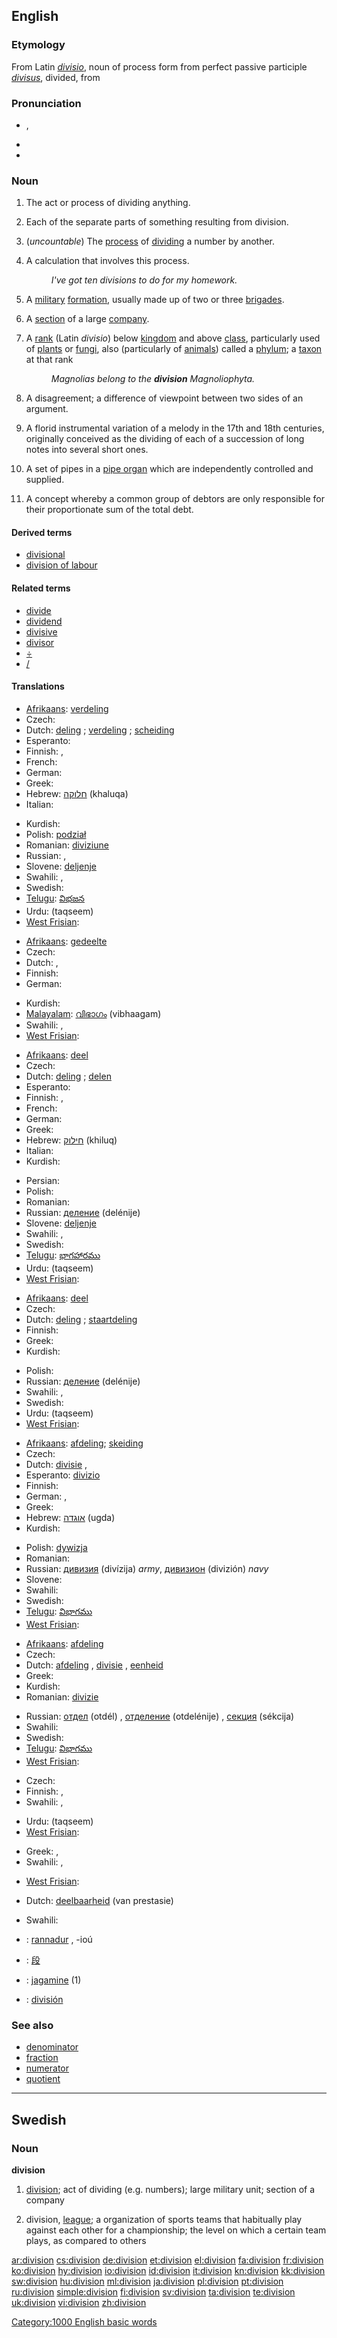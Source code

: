 {{also|división}}
==English==
{{wikipedia}}

===Etymology===
From Latin ''[[divisio]]'', noun of process form from perfect passive participle ''[[divisus]]'', divided, from {{term|divido|dīvidō|divide|lang=la}}

===Pronunciation===
* {{IPA|/dɪˈvɪʒən/}}, {{SAMPA|/dI"vIZ@n/}}
* {{audio|en-us-division.ogg|Audio (US)}}
* {{rhymes|ɪʒən}}

===Noun===
{{en-noun|s|-}}

# {{uncountable}} The act or process of dividing anything.
# Each of the separate parts of something resulting from division.
# {{arithmetic}} (''uncountable'') The [[process]] of [[divide|dividing]] a number by another.
# {{arithmetic}} A calculation that involves this process.
#: ''I've got ten divisions to do for my homework.''
# {{military}} A [[military]] [[formation]], usually made up of two or three [[brigade]]s.
# A [[section]] of a large [[company]].
# {{context|biology|taxonomy}} A [[rank]] (Latin ''divisio'') below [[kingdom]] and above [[class]], particularly used of [[plant|plants]] or [[fungus|fungi]], also (particularly of [[animal]]s) called a [[phylum]]; a [[taxon]] at that rank
#: ''Magnolias belong to the '''division''' Magnoliophyta.''
# A disagreement; a difference of viewpoint between two sides of an argument.
# {{music}} A florid instrumental variation of a melody in the 17th and 18th centuries, originally conceived as the dividing of each of a succession of long notes into several short ones.
# {{music}} A set of pipes in a [[pipe organ]] which are independently controlled and supplied.
# {{legal}} A concept whereby a common group of debtors are only responsible for their proportionate sum of the total debt.

====Derived terms====
* [[divisional]]
* [[division of labour]]

====Related terms====
* [[divide]]
* [[dividend]]
* [[divisive]]
* [[divisor]]
* [[÷]]
* [[/]]

====Translations====
{{trans-top|act or process of dividing anything}}
* [[Afrikaans]]: [[verdeling]]
* Czech: {{t-|cs|dělení|n}}
* Dutch: [[deling]] {{f}}; [[verdeling]] {{f}}; [[scheiding]] {{f}}
* Esperanto: {{t-|eo|divido|xs=Esperanto}}
* Finnish: {{t-|fi|jakaminen}}, {{t+|fi|jako}}
* French: {{t+|fr|division|f}}
* German: {{t+|de|Teilung|f}}
* Greek: {{t|el|διαίρεση|f|tr=δiéresi|sc=Grek}}
* Hebrew: [[חלוקה]] (khaluqa) {{f}}
* Italian: {{t+|it|divisione|f}}
{{trans-mid}}
* Kurdish: {{t+|ku|دابه‌ش|sc=ku-Arab}}
* Polish: [[podział]] {{m}}
* Romanian: [[diviziune]] {{f}}
* Russian: {{t+|ru|раздел|m|tr=razdél}}, {{t+|ru|деление|n|tr=delénije}}
* Slovene: [[deljenje]] {{n}}
* Swahili: {{t+|sw|ugavi|xs=Swahili}},  {{t+|sw|farakano|xs=Swahili}}
* Swedish: {{t+|sv|division|c}}
* [[Telugu]]: [[విభజన]]
* Urdu: {{ur-Arab|[[تقسیم]]}} (taqseem) {{f}}
* [[West Frisian]]: {{t|fy|yndieling|c|xs=West Frisian}}
{{trans-bottom}}

{{trans-top|each of the parts resulting from division}}
* [[Afrikaans]]: [[gedeelte]]
* Czech: {{t-|cs|díl|m}}
* Dutch: {{t+|nl|deel|n}}, {{t+|nl|gedeelte|n}}
* Finnish: {{t+|fi|osa}}
* German: {{t+|de|Teil|m}}
{{trans-mid}}
* Kurdish: {{t-|ku|به‌ش|sc=ku-Arab}}
* [[Malayalam]]: [[വിഭാഗം]] (vibhaagam)
* Swahili: {{t+|sw|ugavi|xs=Swahili}},  {{t+|sw|farakano|xs=Swahili}}
* [[West Frisian]]: {{t|fy|ôfdieling|c|xs=West Frisian}}
{{trans-bottom}}

{{trans-top|arithmetic: process of dividing a number by another}}
* [[Afrikaans]]: [[deel]]
* Czech: {{t-|cs|dělení|n}}
* Dutch: [[deling]] {{f}}; [[delen]] {{n}}
* Esperanto: {{t-|eo|divido|xs=Esperanto}}
* Finnish: {{t+|fi|jako}}, {{t-|fi|jakaminen}}
* French: {{t+|fr|division|f}}
* German: {{t+|de|Division|f}}
* Greek: {{t|el|διαίρεση|f|tr=δiéresi|sc=Grek}}
* Hebrew: [[חילוק]] (khiluq) {{m}}
* Italian: {{t+|it|divisione|f}}
* Kurdish: {{ku-Arab|[[دابه‌ش]]}}
{{trans-mid}}
* Persian: {{t-|fa|تقسیم|xs=Persian}}
* Polish: {{t+|pl|dzielenie|n}}
* Romanian: {{t-|ro|impartire|f}}
* Russian: [[деление]] (delénije) {{n}}
* Slovene: [[deljenje]] {{n}}
* Swahili: {{t+|sw|ugavi|xs=Swahili}},  {{t+|sw|farakano|xs=Swahili}}
* Swedish: {{t+|sv|division|c}}
* [[Telugu]]: [[భాగహారము]]
* Urdu: {{ur-Arab|[[تقسیم]]}} (taqseem) {{f}}
* [[West Frisian]]: {{t|fy|dieling|c|xs=West Frisian}}
{{trans-bottom}}

{{trans-top|arithmetic: calculation involving this process}}
* [[Afrikaans]]: [[deel]]
* Czech: {{t-|cs|dělení|n}}
* Dutch: [[deling]] {{f}}; [[staartdeling]] {{f}}
* Finnish: {{t+|fi|jakolasku}}
* Greek: {{t|el|διαίρεση|f|tr=δiéresi|sc=Grek}}
* Kurdish: {{ku-Arab|[[دابه‌ش]]}}
{{trans-mid}}
* Polish: {{t+|pl|dzielenie|n}}
* Russian: [[деление]] (delénije) {{n}}
* Swahili: {{t+|sw|ugavi|xs=Swahili}},  {{t+|sw|farakano|xs=Swahili}}
* Swedish: {{t+|sv|division|c}}
* Urdu: {{ur-Arab|[[تقسیم]]}} (taqseem) {{f}}
* [[West Frisian]]: {{t|fy|dieling|c|xs=West Frisian}}
{{trans-bottom}}

{{trans-top|large military unit}}
* [[Afrikaans]]: [[afdeling]]; [[skeiding]]
* Czech: {{t-|cs|divize|f}}
* Dutch: [[divisie]] {{f}},
* Esperanto: [[divizio]]
* Finnish: {{t-|fi|divisioona}}
* German: {{t+|de|Abteilung|f}}, {{t+|de|Division|f}}
* Greek: {{t+|el|μεραρχία|f|tr=merarchia}}
* Hebrew: [[אוגדה]] (ugda) {{f}}
* Kurdish: {{ku-Arab|[[فرقه‌]]}}
{{trans-mid}}
* Polish: [[dywizja]] {{f}}
* Romanian: {{t-|ro|impartire|f}}
* Russian: [[дивизия]] (divízija) {{f}} ''army'', [[дивизион]] (divizión) {{m}} ''navy''
* Slovene: {{t+|sl|divizija|f}}
* Swahili: {{t+|sw|farakano|xs=Swahili}}
* Swedish: {{t+|sv|division|c}}
* [[Telugu]]: [[విభాగము]]
* [[West Frisian]]: {{t|fy|divyzje|c|xs=West Frisian}}
{{trans-bottom}}

{{trans-top|section of a large company}}
* [[Afrikaans]]: [[afdeling]]
* Czech: {{t-|cs|divize|f}}
* Dutch: [[afdeling]] {{f}}, [[divisie]] {{f}}, [[eenheid]] {{f}}
* Greek: {{t|el|διεύθυνση|f|tr=δiefθinsi|sc=Grek}}
* Kurdish: {{t-|ku|به‌ش|sc=ku-Arab}}
* Romanian: [[divizie]] {{f}}
{{trans-mid}}
* Russian: [[отдел]] (otdél) {{m}}, [[отделение]] (otdelénije) {{n}}, [[секция]] (sékcija) {{f}}
* Swahili: {{t+|sw|farakano|xs=Swahili}}
* Swedish: {{t+|sv|division|c}}
* [[Telugu]]: [[విభాగము]]
* [[West Frisian]]: {{t|fy|divyzje|c|xs=West Frisian}}
{{trans-bottom}}

{{trans-top|biology: taxonomic classification of plants}}
* Czech: {{t-|cs|oddělení|f}}
* Finnish: {{t+|fi|kaari}}, {{t-|fi|pääjakso}}
* Swahili: {{t+|sw|ugavi|xs=Swahili}},  {{t+|sw|farakano|xs=Swahili}}
{{trans-mid}}
* Urdu: {{ur-Arab|[[تقسیم]]}} (taqseem) {{f}}
* [[West Frisian]]: {{t-|fy|klasse|c|xs=West Frisian}}
{{trans-bottom}}

{{trans-top|disagreement; a difference of viewpoint}}
* Greek: {{t|el|διχόνοια|f|tr=δikhónia|sc=Grek}},  {{t|el|διχασμός|m|tr=δikhasmós|sc=Grek}}
* Swahili: {{t+|sw|ugavi|xs=Swahili}},  {{t+|sw|farakano|xs=Swahili}}
{{trans-mid}}
* [[West Frisian]]: {{t|fy|ôfstimming|c|xs=West Frisian}}
{{trans-bottom}}

{{trans-top|law: concept of separate responsibility}}
* Dutch: [[deelbaarheid]] (van prestasie) {{f}}
{{trans-mid}}
* Swahili: {{t+|sw|ugavi|xs=Swahili}}
{{trans-bottom}}

{{checktrans-top}}
* {{ttbc|Breton}}: [[rannadur]] {{m}}, -ioú {{p}}
* {{ttbc|CJKV Characters}}: [[段]]
* {{ttbc|Estonian}}: [[jagamine]] (1)
* {{ttbc|Spanish}}: [[división]] {{f}}
{{trans-bottom}}

===See also===
* [[denominator]]
* [[fraction]]
* [[numerator]]
* [[quotient]]

[[Category:1000 English basic words]]

----

==Swedish==

===Noun===
{{sv-noun-reg-r-c|2=divisione}}
'''division''' {{c}}

# [[division#English|division]]; act of dividing (e.g. numbers); large military unit; section of a company
# {{sports}} division, [[league]]; a organization of sports teams that habitually play against each other for a championship; the level on which a certain team plays, as compared to others

[[ar:division]]
[[cs:division]]
[[de:division]]
[[et:division]]
[[el:division]]
[[fa:division]]
[[fr:division]]
[[ko:division]]
[[hy:division]]
[[io:division]]
[[id:division]]
[[it:division]]
[[kn:division]]
[[kk:division]]
[[sw:division]]
[[hu:division]]
[[ml:division]]
[[ja:division]]
[[pl:division]]
[[pt:division]]
[[ru:division]]
[[simple:division]]
[[fi:division]]
[[sv:division]]
[[ta:division]]
[[te:division]]
[[uk:division]]
[[vi:division]]
[[zh:division]]